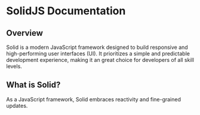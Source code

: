 # SolidJS Documentation

## Overview

Solid is a modern JavaScript framework designed to build responsive and high-performing user interfaces (UI).
It prioritizes a simple and predictable development experience, making it an great choice for developers of all skill levels.

## What is Solid?

As a JavaScript framework, Solid embraces reactivity and fine-grained updates.
